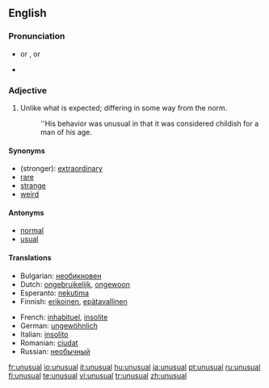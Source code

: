 ==English==

===Pronunciation===
*{{IPA|/ʌnˈjuːðuəl/}} or {{IPAchar|/ʌnˈjuːðəl/}}, {{SAMPA|/Vn"ju:Du@l/}} or {{SAMPAchar|/Vn"ju:D@l/}}
*{{audio|en-us-unusual.ogg|Audio (US)}}

===Adjective===
{{en-adj-more-most}}

# Unlike what is expected; differing in some way from the norm.
#:''His behavior was unusual in that it was considered childish for a man of his age.

====Synonyms====
*(stronger): [[extraordinary]]
*[[rare]]
*[[strange]]
*[[weird]]

====Antonyms====
*[[normal]]
*[[usual]]

====Translations====
{{trans-top}}
*Bulgarian: [[необикновен]]
*Dutch: [[ongebruikelijk]], [[ongewoon]]
*Esperanto: [[nekutima]]
*Finnish: [[erikoinen]], [[epätavallinen]]
{{trans-mid}}
*French: [[inhabituel]], [[insolite]]
*German: [[ungewöhnlich]]
*Italian: [[insolito]]
*Romanian: [[ciudat]]
*Russian: [[необычный]]
{{trans-bottom}}

[[fr:unusual]]
[[io:unusual]]
[[it:unusual]]
[[hu:unusual]]
[[ja:unusual]]
[[pt:unusual]]
[[ru:unusual]]
[[fi:unusual]]
[[te:unusual]]
[[vi:unusual]]
[[tr:unusual]]
[[zh:unusual]]